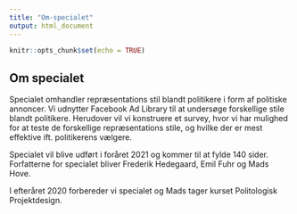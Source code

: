 ```yaml
---
title: "Om-specialet"
output: html_document
---
```


```r
knitr::opts_chunk$set(echo = TRUE)
```

## Om specialet
Specialet omhandler repræsentations stil blandt politikere i form af politiske annoncer. Vi udnytter Facebook Ad Library til at undersøge forskellige stile blandt politikere. Herudover vil vi konstruere et survey, hvor vi har mulighed for at teste de forskellige repræsentations stile, og hvilke der er mest effektive ift. politikerens vælgere.

Specialet vil blive udført i foråret 2021 og kommer til at fylde 140 sider. Forfatterne for specialet bliver Frederik Hedegaard, Emil Fuhr og Mads Hove.

I efteråret 2020 forbereder vi specialet og Mads tager kurset Politologisk Projektdesign.